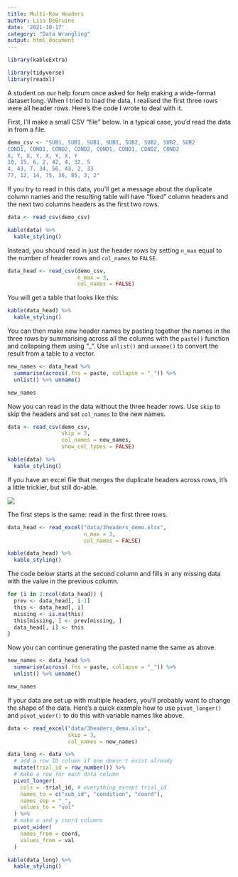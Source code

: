 ```yaml
---
title: Multi-Row Headers
author: Lisa DeBruine
date: '2021-10-17'
category: "Data Wrangling"
output: html_document
---
```


```r
library(kableExtra)
```


```r
library(tidyverse)
library(readxl)
```

A student on our help forum once asked for help making a wide-format dataset long. When I tried to load the data, I realised the first three rows were all header rows. Here's the code I wrote to deal with it.

First, I'll make a small CSV "file" below. In a typical case, you'd read the data in from a file.

```r
demo_csv <- "SUB1, SUB1, SUB1, SUB1, SUB2, SUB2, SUB2, SUB2
COND1, COND1, COND2, COND2, COND1, COND1, COND2, COND2
X, Y, X, Y, X, Y, X, Y
10, 15, 6, 2, 42, 4, 32, 5
4, 43, 7, 34, 56, 43, 2, 33
77, 12, 14, 75, 36, 85, 3, 2"
```

If you try to read in this data, you'll get a message about the duplicate column names and the resulting table will have "fixed" column headers and the next two columns headers as the first two rows.

```r
data <- read_csv(demo_csv)
```

```r
kable(data) %>%
  kable_styling()
```

Instead, you should read in just the header rows by setting `n_max` equal to the number of header rows and `col_names` to `FALSE`.

```r
data_head <- read_csv(demo_csv, 
                      n_max = 3, 
                      col_names = FALSE)
```

You will get a table that looks like this:

```r
kable(data_head) %>%
  kable_styling()
```

You can then make new header names by pasting together the names in the three rows by summarising across all the columns with the `paste()` function and collapsing them using "_". Use `unlist()` and `unname()` to convert the result from a table to a vector.

```r
new_names <- data_head %>%
  summarise(across(.fns = paste, collapse = "_")) %>%
  unlist() %>% unname()

new_names
```

Now you can read in the data without the three header rows. Use `skip` to skip the headers and set `col_names` to the new names.

```r
data <- read_csv(demo_csv, 
                 skip = 3, 
                 col_names = new_names,
                 show_col_types = FALSE)
```


```r
kable(data) %>%
  kable_styling()
```

If you have an excel file that merges the duplicate headers across rows, it's a little trickier, but still do-able. 

![](images/multirow-excel.png)

The first steps is the same: read in the first three rows.

```r
data_head <- read_excel("data/3headers_demo.xlsx",
                        n_max = 3, 
                        col_names = FALSE)
```

```r
kable(data_head) %>%
  kable_styling()
```

The code below starts at the second column and fills in any missing data with the value in the previous column.

```r
for (i in 2:ncol(data_head)) {
  prev <- data_head[, i-1]
  this <- data_head[, i]
  missing <- is.na(this)
  this[missing, ] <- prev[missing, ]
  data_head[, i] <- this
}
```

Now you can continue generating the pasted name the same as above.

```r
new_names <- data_head %>%
  summarise(across(.fns = paste, collapse = "_")) %>%
  unlist() %>% unname()

new_names
```

If your data are set up with multiple headers, you'll probably want to change the shape of the data. Here's a quick example how to use `pivot_longer()` and `pivot_wider()` to do this with variable names like above.

```r
data <- read_excel("data/3headers_demo.xlsx", 
                   skip = 3, 
                   col_names = new_names)

data_long <- data %>%
  # add a row ID column if one doesn't exist already
  mutate(trial_id = row_number()) %>%
  # make a row for each data column
  pivot_longer(
    cols = -trial_id, # everything except trial_id
    names_to = c("sub_id", "condition", "coord"),
    names_sep = "_",
    values_to = "val"
  ) %>%
  # make x and y coord columns
  pivot_wider(
    names_from = coord,
    values_from = val
  )
```

```r
kable(data_long) %>%
  kable_styling()
```

